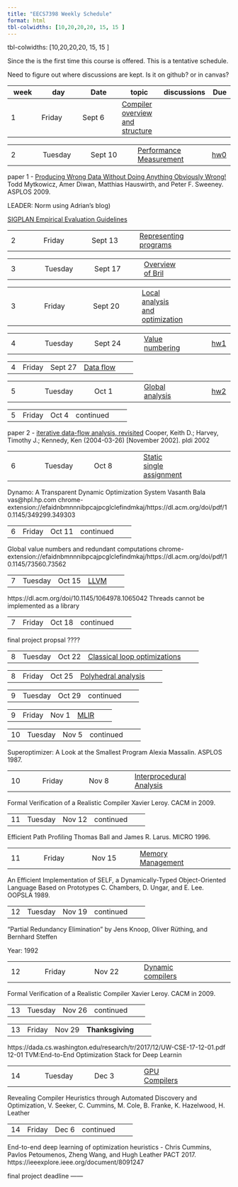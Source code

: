 ```yaml
---
title: "EECS7398 Weekly Schedule"
format: html
tbl-colwidths: [10,20,20,20, 15, 15 ]
---
```



tbl-colwidths: [10,20,20,20, 15, 15 ]

Since the is the first time this course is offered.
This is a tentative schedule.

::: {.callout-warning}
Need to figure out where discussions are kept. Is it on github? or in canvas?
:::

|week  | day     | Date    | topic  | discussions | Due |
|------|---------|---------|--------|----         | ----|
| 1    |Friday|Sept  6|[Compiler overview and structure](./lectures/010_compiler_overview.qmd) |

|      |         |         |        |             |     |
|------|---------|---------|--------|----         | ----|
|2     | Tuesday | Sept 10 |[Performance Measurement](./lectures/01a_performance_measurement.qmd)|| [hw0](homework/hw0)


paper 1 - [Producing Wrong Data Without Doing Anything Obviously Wrong!](https://dl.acm.org/citation.cfm?id=1508275)
Todd Mytkowicz, Amer Diwan, Matthias Hauswirth, and Peter F. Sweeney. ASPLOS 2009.

LEADER: Norm using Adrian's blog)

[SIGPLAN Empirical Evaluation Guidelines](https://www.sigplan.org/Resources/EmpiricalEvaluation/)



|      |         |         |        |             |     |
|------|---------|---------|--------|----         | ----|
|2  | Friday  | Sept 13  |[Representing programs](./lectures/02a_representation.qmd)| |



|      |         |         |        |             |     |
|------|---------|---------|--------|----         | ----|
|3   | Tuesday | Sept 17 | [Overview of Bril](./lectures/02b_bril.qmd)  |

|      |         |         |        |             |     |
|------|---------|---------|--------|----         | ----|
 3   | Friday  | Sept 20 | [Local analysis and optimization](./lectures/03_local.qmd)  

|      |         |         |        |             |     |
|------|---------|---------|--------|----         | ----|
 4  | Tuesday | Sept 24    | [Value numbering](./lectures 03b_local_value_numbering/qmd) | |[hw1](homework/1.hw.qmd)

|      |         |         |        |             |     |
|------|---------|---------|--------|----         | ----|
 4   | Friday  | Sept 27 |  [Data flow](./lectures/04_data_flow.qmd)


|      |         |         |        |             |     |
|------|---------|---------|--------|----         | ----|
 5  | Tuesday | Oct 1 | [Global analysis](./lectures/05_global.qmd)|| [hw2](homework/2_hw.qmd)

 |      |         |         |       |             |     |
|------|---------|---------|--------|----         | ----|
 5   | Friday  | Oct 4 |  continued 


paper 2 - [iterative data-flow analysis, revisited](https://repository.rice.edu/server/api/core/bitstreams/790ce776-44cf-4474-8f60-4c1f5959ee74/content)
Cooper, Keith D.; Harvey, Timothy J.; Kennedy, Ken (2004-03-26) [November 2002]. pldi 2002

 |      |         |         |       |             |     |
|------|---------|---------|--------|----         | ----|
 6  | Tuesday | Oct 8  |[Static single assignment](./lectures/06_ssa.qmd)
 
Dynamo: A Transparent Dynamic Optimization System Vasanth Bala vas@hpl.hp.com 
chrome-extension://efaidnbmnnnibpcajpcglclefindmkaj/https://dl.acm.org/doi/pdf/10.1145/349299.349303


 |      |         |         |       |             |     |
|------|---------|---------|--------|----         | ----|
 6  | Friday  | Oct 11 | continued 
 Global value numbers and redundant computations
chrome-extension://efaidnbmnnnibpcajpcglclefindmkaj/https://dl.acm.org/doi/pdf/10.1145/73560.73562

 |      |         |         |       |             |     |
|------|---------|---------|--------|----         | ----|
 |7   | Tuesday | Oct 15 |[LLVM](./lectures/07_llvm.ipynb)


 https://dl.acm.org/doi/10.1145/1064978.1065042 Threads cannot be implemented as a library
 
 |      |         |         |        |            |     |
|------|---------|---------|--------|----         | ----|
 |7   | Friday | Oct 18 | continued

 final project propsal ????

 |      |         |         |        |            |     |
|------|---------|---------|--------|----         | ----|
 |8| Tuesday | Oct 22 |  [Classical loop optimizations](./lectures/)

 |      |         |         |        |            |     |
|------|---------|---------|--------|----         | ----|
 |8   | Friday | Oct 25 |[Polyhedral analysis](./lectures/09_poly.qmd)

 |      |         |         |        |            |     |
|------|---------|---------|--------|----         | ----|
 |9   | Tuesday | Oct 29  | continued

 |      |         |         |        |            |     |
|------|---------|---------|--------|----         | ----|
 |9   | Friday | Nov 1 | [MLIR](./lectures/100_mlir.qmd)

 |      |         |         |        |            |     |
|------|---------|---------|--------|----         | ----|
 |10   | Tuesday | Nov 5 | continued  | |

 Superoptimizer: A Look at the Smallest Program
Alexia Massalin. ASPLOS 1987.

 |      |         |         |        |            |     |
|------|---------|---------|--------|----         | ----|
 |10  | Friday | Nov 8 | [Interprocedural Analysis](./lectures/110_whole_program.qmd)

 Formal Verification of a Realistic Compiler
Xavier Leroy. CACM in 2009.


 |      |         |         |        |            |     |
|------|---------|---------|--------|----         | ----|
11   | Tuesday | Nov 12  | continued  | |

Efficient Path Profiling
Thomas Ball and James R. Larus. MICRO 1996.

 |      |         |         |        |            |     |
|------|---------|---------|--------|----         | ----|
 |11  | Friday | Nov 15  | [Memory Management](./lectures/12_memory.qmd)
 An Efficient Implementation of SELF, a Dynamically-Typed Object-Oriented Language Based on Prototypes
C. Chambers, D. Ungar, and E. Lee. OOPSLA 1989.


 |      |         |         |        |            |     |
|------|---------|---------|--------|----         | ----|
 |12   | Tuesday | Nov 19 | continued  | |

 "Partial Redundancy Elimination" by Jens Knoop, Oliver Rüthing, and Bernhard Steffen

Year: 1992

 |      |         |         |        |            |     |
|------|---------|---------|--------|----         | ----|
 |12   | Friday | Nov 22  |  [Dynamic compilers](./lectures/13_dynamic_compilers.qmd)

 Formal Verification of a Realistic Compiler
Xavier Leroy. CACM in 2009.

 |      |         |         |        |            |     |
|------|---------|---------|--------|----         | ----|
 |13  | Tuesday | Nov 26  | continued  | |

 

 |      |         |         |        |            |     |
|------|---------|---------|--------|----         | ----|
 |13  | Friday | Nov 29 | **Thanksgiving**  | |

  https://dada.cs.washington.edu/research/tr/2017/12/UW-CSE-17-12-01.pdf
 12-01 TVM:End-to-End Optimization Stack for Deep Learnin

 |      |         |         |        |            |     |
|------|---------|---------|--------|----         | ----|
 |14  | Tuesday | Dec 3 |  [GPU Compilers](./lectures/14_gpu_compilers.qmd)

 Revealing Compiler Heuristics through Automated Discovery and Optimization, V. Seeker, C. Cummins, M. Cole, B. Franke, K. Hazelwood, H. Leather

 |      |         |         |        |            |     |
|------|---------|---------|--------|----         | ----|
 |14  | Friday | Dec 6 | continued  | |

 End-to-end deep learning of optimization heuristics - Chris Cummins, Pavlos Petoumenos, Zheng Wang, and Hugh Leather PACT 2017.
 https://ieeexplore.ieee.org/document/8091247

final project deadline ------ 
        
